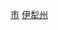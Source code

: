 {{Catnav|頁面分類|...|中华人民共和国行政区划|县级行政区|县级市|新疆县级市}}
{{Catnav|頁面分類|...|新疆行政区划|新疆县级行政区|新疆县级市}}
{{Catnav|頁面分類|...|新疆民族自治州|伊犁|伊犁州行政区划|伊犁州县市|伊犁州直管县市}}
{{catmore|奎屯市|新疆维吾尔自治区奎屯市}}

[[Category:伊犁州直管县市|市]]
[[Category:新疆县级市|伊犁州]]